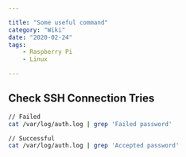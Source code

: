 ```yaml
---

title: "Some useful command"
category: "Wiki"
date: "2020-02-24"
tags:
    - Raspberry Pi
    - Linux

---
```


## Check SSH Connection Tries

```bash
// Failed
cat /var/log/auth.log | grep 'Failed password'

// Successful
cat /var/log/auth.log | grep 'Accepted password'
```

